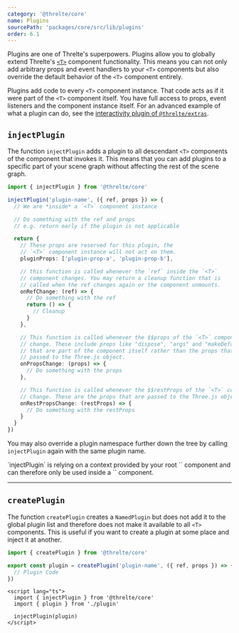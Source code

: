 ```yaml
---
category: '@threlte/core'
name: Plugins
sourcePath: 'packages/core/src/lib/plugins'
order: 6.1
---
```


Plugins are one of Threlte's superpowers. Plugins allow you to globally extend Threlte's [`<T>`](/docs/reference/core/t) component
functionality. This means you can not only add arbitrary props and event handlers to your `<T>` components but also
override the default behavior of the `<T>` component entirely.

Plugins add code to every `<T>` component instance. That code acts as if it were part of the `<T>` component itself.
You have full access to props, event listeners and the component instance itself. For an advanced example of what
a plugin can do, see the [interactivity plugin of `@threlte/extras`](/docs/reference/extras/interactivity).

## `injectPlugin`

The function `injectPlugin` adds a plugin to all descendant `<T>` components of the component that
invokes it. This means that you can add plugins to a specific part of your scene graph without
affecting the rest of the scene graph.

```ts
import { injectPlugin } from '@threlte/core'

injectPlugin('plugin-name', ({ ref, props }) => {
  // We are *inside* a `<T>` component instance

  // Do something with the ref and props
  // e.g. return early if the plugin is not applicable

  return {
    // These props are reserved for this plugin, the
    // `<T>` component instance will not act on them.
    pluginProps: ['plugin-prop-a', 'plugin-prop-b'],

    // this function is called whenever the `ref` inside the `<T>`
    // component changes. You may return a cleanup function that is
    // called when the ref changes again or the component unmounts.
    onRefChange: (ref) => {
      // Do something with the ref
      return () => {
        // Cleanup
      }
    },

    // This function is called whenever the $$props of the `<T>` component
    // change. These include props like "dispose", "args" and "makeDefault"
    // that are part of the component itself rather than the props that are
    // passed to the Three.js object.
    onPropsChange: (props) => {
      // Do something with the props
    },

    // This function is called whenever the $$restProps of the `<T>` component
    // change. These are the props that are passed to the Three.js object.
    onRestPropsChange: (restProps) => {
      // Do something with the restProps
    }
  }
})
```

You may also override a plugin namespace further down the tree by calling `injectPlugin` again with the same plugin name.

<Tip type="tip">
	`injectPlugin` is relying on a context provided by your root `<Canvas>` component and can therefore only be used inside a `<Canvas>` component.
</Tip>

---

## `createPlugin`

The function `createPlugin` creates a `NamedPlugin` but does not add it to the global plugin list and therefore does not
make it available to all `<T>` components. This is useful if you want to create a plugin at some place and inject it at another.

```ts title="plugin.ts"
import { createPlugin } from '@threlte/core'

export const plugin = createPlugin('plugin-name', ({ ref, props }) => {
  // Plugin Code
})
```

```svelte title="Component.svelte"
<script lang="ts">
  import { injectPlugin } from '@threlte/core'
  import { plugin } from './plugin'

  injectPlugin(plugin)
</script>
```
